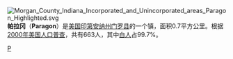 [[File:Morgan_County_Indiana_Incorporated_and_Unincorporated_areas_Paragon_Highlighted.svg|right]]
'''帕拉冈'''（'''Paragon'''）是[[美国|美国]][[印第安纳州|印第安纳州]][[门罗县_(印第安纳州)|门罗县]]的一个镇，面积0.7平方公里。根据[[2000年美国人口普查|2000年美国人口普查]]，共有663人，其中[[白人|白人]]占99.7%。

{{Indiana-stub}}

[[Category:印第安纳州城市|P]]
